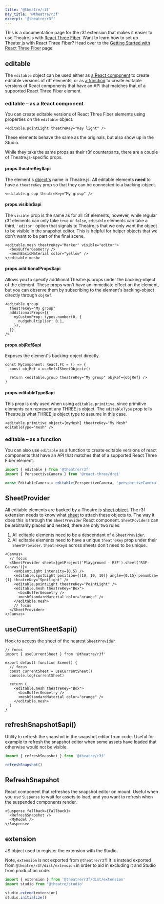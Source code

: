 ```yaml
---
title: '@theatre/r3f'
nav_title: '@theatre/r3f'
excerpt: '@theatre/r3f'
---
```


This is a documentation page for the r3f extension that makes it easier to use Theatre.js with [React Three Fiber](https://www.npmjs.com/package/@react-three/fiber).
Want to learn how to set up Theater.js with React Three Fiber?
Head over to the [Getting Started with React Three Fiber](/docs/0.5/getting-started/with-react-three-fiber) page

## editable

The `editable` object can be used either as [a React component](#editable-react-component) to create editable versions of r3f elements,
or as [a function](#editable-fn) to create editable versions of React components that have an API that matches that of a supported React Three Fiber element.

### editable &ndash; as a React component

You can create editable versions of React Three Fiber elements using properties on the `editable` object.

```tsx
<editable.pointLight theatreKey="Key light" />
```

These elements behave the same as the originals, but also show up in the Studio.

While they take the same props as their r3f counterparts, there are a couple of Theatre.js-specific props.

#### props.theatreKey$api

The element's [object's](/docs/0.5/api/core#object) name in Theatre.js.
All editable elements **need** to have a `theatreKey` prop so that they can be connected to a backing-object.

```tsx
<editable.group theatreKey="My group" />
```

#### props.visible$api

The `visible` prop is the same as for all r3f elements, however, while regular r3f elements can only take `true` or `false`, `editable` elements can take a third, `'editor'` option that signals to Theatre.js that we only want the object to be visible in the snapshot editor. This is helpful for helper objects that we don't want to be part of the final scene.

```tsx
<editable.mesh theatreKey="Marker" visible="editor">
  <boxBufferGeometry />
  <meshBasicMaterial color="yellow" />
</editable.mesh>
```

#### props.additionalProps$api

Allows you to specify additional Theatre.js props under the backing-object of the element. These props won't have an immediate effect on the element, but you can observe them by subscribing to the element's backing-object directly through `objRef`.

```tsx
<editable.group
  theatreKey="My group"
  additionalProps={{
    myCustomProp: types.number(0, {
      nudgeMultiplier: 0.1,
    }),
  }}
/>
```

#### props.objRef$api

Exposes the element's backing-object directly.

```tsx
const MyComponent: React.FC = () => {
  const objRef = useRef<ISheetObject>()

  return <editable.group theatreKey="My group" objRef={objRef} />
}
```

#### props.editableType$api

This prop is only used when using `editable.primitive`, since primitive elements can represent any THREE.js object.
The `editableType` prop tells Theatre.js what THREE.js object type to assume in this case.

```tsx
<editable.primitive object={myMesh} theatreKey="My Mesh" editableType="mesh" />
```

### editable &ndash; as a function

You can also use `editable` as a function to create editable versions of react components that have an API that matches that of a supported React Three Fiber element.

```ts
import { editable } from '@theatre/r3f'
import { PerspectiveCamera } from '@react-three/drei'

const EditableCamera = editable(PerspectiveCamera, 'perspectiveCamera')
```

## SheetProvider

All editable elements are backed by a Theatre.js [sheet object](/docs/0.5/api/core#object).
The r3f extension needs to know what [sheet](/docs/0.5/api/core#sheet) to attach these objects to. The way it does this is through the `SheetProvider` React component.
`SheetPovider`s can be arbitrarily placed and nested, there are only two rules:

1. All editable elements need to be a descendant of a `SheetProvider`.
2. All editable elements need to have a unique `theatreKey` prop under their `SheetProvider`. `theatreKey`s across sheets don't need to be unique.

```tsx
<Canvas>
  // focus
  <SheetProvider sheet={getProject('Playground - R3F').sheet('R3F-Canvas')}>
    <ambientLight intensity={0.5} />
    <editable.spotLight position={[10, 10, 10]} angle={0.15} penumbra={1} theatreKey="Spotlight" />
    <editable.pointLight theatreKey="PointLight" />
    <editable.mesh theatreKey="Box">
      <boxBufferGeometry />
      <meshStandardMaterial color="orange" />
    </editable.mesh>
    // focus
  </SheetProvider>
</Canvas>
```

## useCurrentSheet$api()

Hook to access the sheet of the nearest `SheetProvider`.

```tsx
// focus
import { useCurrentSheet } from '@theatre/r3f'

export default function Scene() {
  // focus
  const currentSheet = useCurrentSheet()
  console.log(currentSheet)

  return (
    <editable.mesh theatreKey="Box">
      <boxBufferGeometry />
      <meshStandardMaterial color="orange" />
    </editable.mesh>
  )
}
```

## refreshSnapshot$api()

Utility to refresh the snapshot in the snapshot editor from code. Useful for example to refresh the snapshot editor when some assets have loaded that otherwise would not be visible.

```ts
import { refreshSnapshot } from '@theatre/r3f'

refreshSnapshot()
```

## RefreshSnapshot

React component that refreshes the snapshot editor on mount. Useful when you use `Suspense` to wait for assets to load, and you want to refresh when the suspended components render.

```tsx
<Suspense fallback={Fallback}>
  <RefreshSnapshot />
  <MyModel />
</Suspense>
```

## extension

JS object used to register the extension with the Studio.

Note, `extension` is not exported from `@theatre/r3f`! It is instead exported from `@theatre/r3f/dist/extension` in order to aid in excluding it and Studio from production code.

```ts
import { extension } from '@theatre/r3f/dist/extension'
import studio from '@theatre/studio'

studio.extend(extension)
studio.initialize()
```
